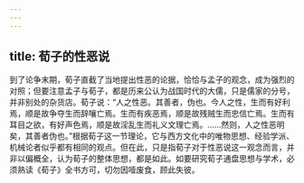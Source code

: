 ```yaml
---
---
---
```

title: 荀子的性恶说
---




到了论争末期，荀子直截了当地提出性恶的论据，恰恰与孟子的观念，成为强烈的对照；但要注意孟子与荀子，都是历来公认为战国时代的大儒，只是儒家的分号，并非别处的杂货店。荀子说：“人之性恶。其善者，伪也。今人之性，生而有好利焉，顺是故争夺生而辞嚷亡焉。生而有疾恶焉，顺是故残贼生而忠信亡焉。生而有耳目之欲，有好声色焉，顺是故淫乱生而礼义文理亡焉。……然则，人之性恶明矣，其善者伪也。”根据荀子这一节理论，它与西方文化中的唯物思想、经验学派、机械论者似乎都有相同的观点。但在此，只是指荀子对于性恶说这一观念而言，并非以偏概全，认为荀子的整体思想，都是如此。如要研究荀子通盘思想与学术，必须熟读《荀子》全书方可，切勿因噎废食，顾此失彼。